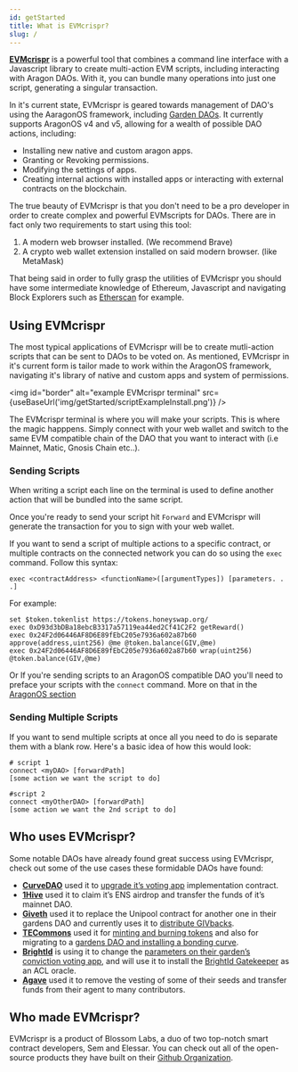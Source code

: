 ```yaml
---
id: getStarted
title: What is EVMcrispr?
slug: /
---
```



[**EVMcrispr**](https://evm-crispr.blossom.software/) is a powerful tool that combines a command line interface with a Javascript library to create multi-action EVM scripts, including interacting with Aragon DAOs. With it, you can bundle many operations into just one script, generating a singular transaction.

In it's current state, EVMcrispr is geared towards management of DAO's using the AaragonOS framework, including [Garden DAOs](https://gardens.1hive.org/#/home). It currently supports AragonOS v4 and v5, allowing for a wealth of possible DAO actions, including:

- Installing new native and custom aragon apps.
- Granting or Revoking permissions.
- Modifying the settings of apps.
- Creating internal actions with installed apps or interacting with external contracts on the blockchain.

The true beauty of EVMcrispr is that you don't need to be a pro developer in order to create complex and powerful EVMscripts for DAOs. There are in fact only two requirements to start using this tool:

1. A modern web browser installed. (We recommend Brave)
2. A crypto web wallet extension installed on said modern browser. (like MetaMask)

That being said in order to fully grasp the utilities of EVMcrispr you should have some intermediate knowledge of Ethereum, Javascript and navigating Block Explorers such as [Etherscan](https://etherscan.io) for example.


## Using EVMcrispr

The most typical applications of EVMcrispr will be to create mutli-action scripts that can be sent to DAOs to be voted on. As mentioned, EVMcrispr in it's current form is tailor made to work within the AragonOS framework, navigating it's library of native and custom apps and system of permissions.


<img id="border" alt="example EVMcrispr terminal" src={useBaseUrl('img/getStarted/scriptExampleInstall.png')} />

The EVMcrispr terminal is where you will make your scripts. This is where the magic happpens. Simply connect with your web wallet and switch to the same EVM compatible chain of the DAO that you want to interact with (i.e Mainnet, Matic, Gnosis Chain etc..).

### Sending Scripts

 When writing a script each line on the terminal is used to define another action that will be bundled into the same script.

Once you're ready to send your script hit `Forward` and EVMcrispr will generate the transaction for you to sign with your web wallet.

If you want to send a script of multiple actions to a specific contract, or multiple contracts on the connected network you can do so using the `exec` command. Follow this syntax:

```
exec <contractAddress> <functionName>([argumentTypes]) [parameters. . .]
```

For example:

```
set $token.tokenlist https://tokens.honeyswap.org/
exec 0xD93d3bDBa18ebcB3317a57119ea44ed2Cf41C2F2 getReward()
exec 0x24F2d06446AF8D6E89fEbC205e7936a602a87b60 approve(address,uint256) @me @token.balance(GIV,@me)
exec 0x24F2d06446AF8D6E89fEbC205e7936a602a87b60 wrap(uint256) @token.balance(GIV,@me)
```

Or If you're sending scripts to an AragonOS compatible DAO you'll need to preface your scripts with the `connect` command. More on that in the [AragonOS section](/aragonOS/#the-connect-command)

### Sending Multiple Scripts

If you want to send multiple scripts at once all you need to do is separate them with a blank row. Here's a basic idea of how this would look:

```
# script 1
connect <myDAO> [forwardPath]
[some action we want the script to do]

#script 2
connect <myOtherDAO> [forwardPath]
[some action we want the 2nd script to do]
```


## Who uses EVMcrispr?

Some notable DAOs have already found great success using EVMcrispr, check out some of the use cases these formidable DAOs have found:

- [**CurveDAO**](https://curve.fi/) used it to [upgrade it’s voting app](https://gov.curve.fi/t/allowing-for-fractional-votes-by-curve-dao/2456) implementation contract.
- [**1Hive**](https://1hive.org/) used it to claim it’s ENS airdrop and transfer the funds of it’s mainnet DAO.
- [**Giveth**](https://giveth.io/) used it to replace the Unipool contract for another one in their gardens DAO and currently uses it to [distribute GIVbacks](https://giveth.io/givbacks).
- [**TECommons**](https://tecommons.org/) used it for [minting and burning tokens](https://forum.tecommons.org/t/one-time-change-of-tech-addresses-as-requested-by-owner-because-access-was-lost-or-another-reason/571) and also for migrating to a [gardens DAO and installing a bonding curve](https://forum.tecommons.org/t/commons-upgrade-demo-part-2/723).
- [**BrightId**](https://brightid.org/) is using it to change the [parameters on their garden’s conviction voting app](https://forum.brightid.org/t/revisiting-the-brightdao-parameters-with-general-magic-support/355), and will use it to install the [BrightId Gatekeeper](https://forum.brightid.org/t/brightid-gatekeeper-for-aragon-permissions/131) as an ACL oracle.
- [**Agave**](https://agave.finance/) used it to remove the vesting of some of their seeds and transfer funds from their agent to many contributors.


## Who made EVMcrispr?

EVMcrispr is a product of Blossom Labs, a duo of two top-notch smart contract developers, Sem and Elessar. You can check out all of the open-source products they have built on their [Github Organization](https://github.com/BlossomLabs).
